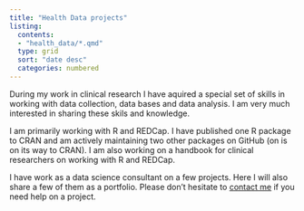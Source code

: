 ```yaml
---
title: "Health Data projects"
listing:
  contents:
  - "health_data/*.qmd"
  type: grid
  sort: "date desc"
  categories: numbered
---
```



During my work in clinical research I have aquired a special set of skills in working with data collection, data bases and data analysis. I am very much interested in sharing these skils and knowledge.

I am primarily working with R and REDCap. I have published one R package to CRAN and am actively maintaining two other packages on GitHub (on is on its way to CRAN). I am also working on a handbook for clinical researchers on working with R and REDCap.

I have work as a data science consultant on a few projects. Here I will also share a few of them as a portfolio. Please don't hesitate to <a href="mailto:andreas@gdamsbo.dk">contact me</a> if you need help on a project.
